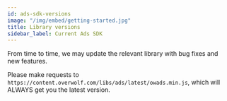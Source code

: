 ```yaml
---
id: ads-sdk-versions
image: "/img/embed/getting-started.jpg"
title: Library versions
sidebar_label: Current Ads SDK
---
```


From time to time, we may update the relevant library with bug fixes and new features.

Please make requests to `https://content.overwolf.com/libs/ads/latest/owads.min.js`, which will ALWAYS get you the latest version.

